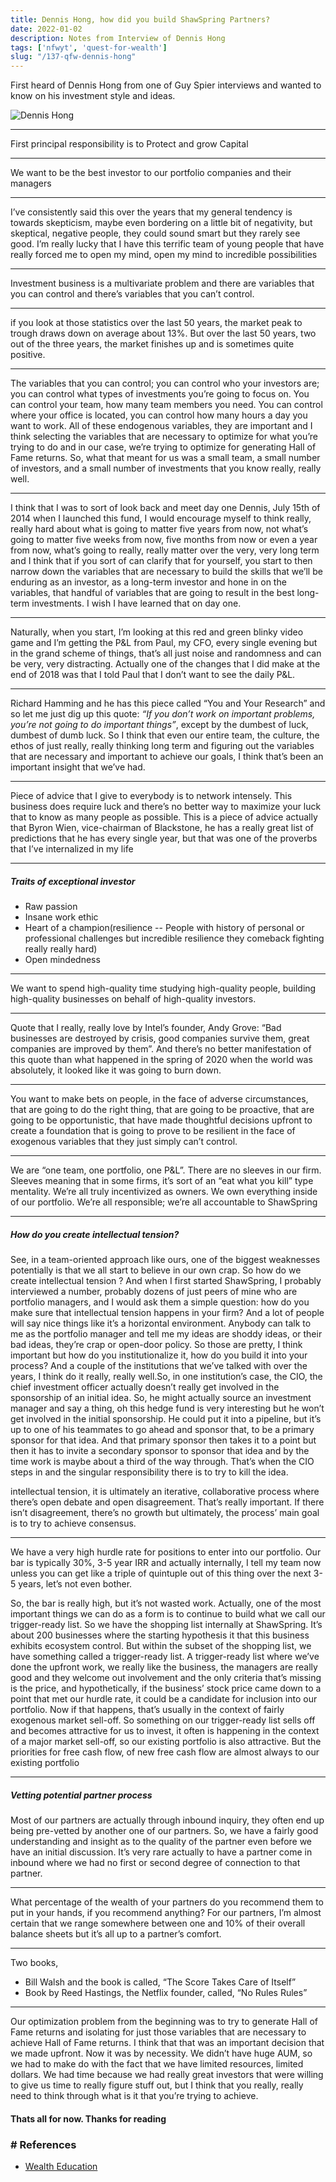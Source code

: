 ```yaml
---
title: Dennis Hong, how did you build ShawSpring Partners?
date: 2022-01-02
description: Notes from Interview of Dennis Hong
tags: ['nfwyt', 'quest-for-wealth']
slug: "/137-qfw-dennis-hong"
---
```


First heard of Dennis Hong from one of Guy Spier interviews and wanted to know on his investment style and ideas.

![Dennis Hong](./dennis-hong.png)

* * * 

First principal responsibility is to Protect and grow Capital

* * * 

We want to be the best investor to our portfolio companies and their managers

* * * 

I’ve consistently said this over the years that my general tendency is towards skepticism, maybe even bordering on a little bit of negativity, but skeptical, negative people, they could sound smart but they rarely see good. I’m really lucky that I have this terrific team of young people that have really forced me to open my mind, open my mind to incredible possibilities

* * * 

Investment business is a multivariate problem and there are variables that you can control and there’s variables that you can’t control. 

* * * 

if you look at those statistics over the last 50 years, the market peak to trough draws down on average about 13%. But over the last 50 years, two out of the three years, the market finishes up and is sometimes quite positive. 

* * * 

The variables that you can control; you can control who your investors are; you can control what types of investments you’re going to focus on. You can control your team, how many team members you need. You can control where your office is located, you can control how many hours a day you want to work. All of these endogenous variables, they are important and I think selecting the variables that are necessary to optimize for what you’re trying to do and in our case, we’re trying to optimize for generating Hall of Fame returns. So, what that meant for us was a small team, a small number of investors, and a small number of investments that you know really, really well.

* * * 

I think that I was to sort of look back and meet day one Dennis, July 15th of 2014 when I launched this fund, I would encourage myself to think really, really hard about what is going to matter five years from now, not what’s going to matter five weeks from now, five months from now or even a year from now, what’s going to really, really matter over the very, very long term and I think that if you sort of can clarify that for yourself, you start to then narrow down the variables that are necessary to build the skills that we’ll be enduring as an investor, as a long-term investor and hone in on the variables, that handful of variables that are going to result in the best long-term investments. I wish I have learned that on day one.

* * * 

Naturally, when you start, I’m looking at this red and green blinky video game and I’m getting the P&L from Paul, my CFO, every single evening but in the grand scheme of things, that’s all just noise and randomness and can be very, very distracting. Actually one of the changes that I did make at the end of 2018 was that I told Paul that I don’t want to see the daily P&L.

* * * 

Richard Hamming and he has this piece called “You and Your Research” and so let me just dig up this quote: *“If you don’t work on important problems, you’re not going to do important things”*, except by the dumbest of luck, dumbest of dumb luck. So I think that even our entire team, the culture, the ethos of just really, really thinking long term and figuring out the variables that are necessary and important to achieve our goals, I think that’s been an important insight that we’ve had.

* * * 

Piece of advice that I give to everybody is to network intensely. This business does require luck and there’s no better way to maximize your luck that to know as many people as possible. This is a piece of advice actually that Byron Wien, vice-chairman of Blackstone, he has a really great list of predictions that he has every single year, but that was one of the proverbs that I’ve internalized in my life

* * * 

##### Traits of exceptional investor
* Raw passion
* Insane work ethic
* Heart of a champion(resilience -- People with history of personal or professional challenges but incredible resilience they comeback fighting really really hard)
* Open mindedness

* * * 

We want to spend high-quality time studying high-quality people, building high-quality businesses on behalf of high-quality investors.

* * * 

Quote that I really, really love by Intel’s founder, Andy Grove: “Bad businesses are destroyed by crisis, good companies survive them, great companies are improved by them”. And there’s no better manifestation of this quote than what happened in the spring of 2020 when the world was absolutely, it looked like it was going to burn down.

* * * 

You want to make bets on people, in the face of adverse circumstances, that are going to do the right thing, that are going to be proactive, that are going to be opportunistic, that have made thoughtful decisions upfront to create a foundation that is going to prove to be resilient in the face of exogenous variables that they just simply can’t control. 

* * * 
We are “one team, one portfolio, one P&L”. There are no sleeves in our firm. Sleeves meaning that in some firms, it’s sort of an “eat what you kill” type mentality. We’re all truly incentivized as owners. We own everything inside of our portfolio. We’re all responsible; we’re all accountable to ShawSpring

* * * 

##### How do you create intellectual tension? 

See, in a team-oriented approach like ours, one of the biggest weaknesses potentially is that we all start to believe in our own crap. So how do we create intellectual tension ? And when I first started ShawSpring, I probably interviewed a number, probably dozens of just peers of mine who are portfolio managers, and I would ask them a simple question: how do you make sure that intellectual tension happens in your firm? And a lot of people will say nice things like it’s a horizontal environment. Anybody can talk to me as the portfolio manager and tell me my ideas are shoddy ideas, or their bad ideas, they’re crap or open-door policy. So those are pretty, I think important but how do you institutionalize it, how do you build it into your process? And a couple of the institutions that we’ve talked with over the years, I think do it really, really well.So, in one institution’s case, the CIO, the chief investment officer actually doesn’t really get involved in the sponsorship of an initial idea. So, he might actually source an investment manager and say a thing, oh this hedge fund is very interesting but he won’t get involved in the initial sponsorship. He could put it into a pipeline, but it’s up to one of his teammates to go ahead and sponsor that, to be a primary sponsor for that idea. And that primary sponsor then takes it to a point but then it has to invite a secondary sponsor to sponsor that idea and by the time work is maybe about a third of the way through. That’s when the CIO steps in and the singular responsibility there is to try to kill the idea.

intellectual tension, it is ultimately an iterative, collaborative process where there’s open debate and open disagreement. That’s really important. If there isn’t disagreement, there’s no growth but ultimately, the process’ main goal is to try to achieve consensus.

* * * 

We have a very high hurdle rate for positions to enter into our portfolio. Our bar is typically 30%, 3-5 year IRR and actually internally, I tell my team now unless you can get like a triple of quintuple out of this thing over the next 3-5 years, let’s not even bother.

So, the bar is really high, but it’s not wasted work. Actually, one of the most important things we can do as a form is to continue to build what we call our trigger-ready list. So we have the shopping list internally at ShawSpring. It’s about 200 businesses where the starting hypothesis it that this business exhibits ecosystem control. But within the subset of the shopping list, we have something called a trigger-ready list. A trigger-ready list where we’ve done the upfront work, we really like the business, the managers are really good and they welcome out involvement and the only criteria that’s missing is the price, and hypothetically, if the business’ stock price came down to a point that met our hurdle rate, it could be a candidate for inclusion into our portfolio. Now if that happens, that’s usually in the context of fairly exogenous market sell-off. So something on our trigger-ready list sells off and becomes attractive for us to invest, it often is happening in the context of a major market sell-off, so our existing portfolio is also attractive. But the priorities for free cash flow, of new free cash flow are almost always to our existing portfolio

* * * 

##### Vetting potential partner process

Most of our partners are actually through inbound inquiry, they often end up being pre-vetted by another one of our partners. So, we have a fairly good understanding and insight as to the quality of the partner even before we have an initial discussion. It’s very rare actually to have a partner come in inbound where we had no first or second degree of connection to that partner.

* * * 

What percentage of the wealth of your partners do you recommend them to put in your hands, if you recommend anything?
For our partners, I’m almost certain that we range somewhere between one and 10% of their overall balance sheets but it’s all up to a partner’s comfort.

* * * 

Two books,     

* Bill Walsh and the book is called, “The Score Takes Care of Itself”
* Book by Reed Hastings, the Netflix founder, called, “No Rules Rules” 

* * * 

Our optimization problem from the beginning was to try to generate Hall of Fame returns and isolating for just those variables that are necessary to achieve Hall of Fame returns. I think that that was an important decision that we made upfront. Now it was by necessity. We didn’t have huge AUM, so we had to make do with the fact that we have limited resources, limited dollars. We had time because we had really great investors that were willing to give us time to really figure stuff out, but I think that you really, really need to think through what is it that you’re trying to achieve.


#### Thats all for now. Thanks for reading


### # References
* [Wealth Education](../40-wealth-education)